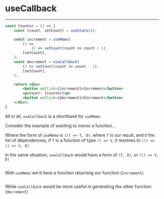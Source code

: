 <!-- SUBTITLE: useCallback -->

<Layout header>

# useCallback

</Layout>

---

<Layout>

<CodeSurferColumns>

<Step>

```jsx
const Counter = () => {
    const [count, setCount] = useState(0);

    const increment = useMemo(
        () => 
            () => setCount(count => count + 1),
        [setCount],
    );
    const decrement = useCallback(
        () => setCount(count => count - 1),
        [setCount],
    );

    return <div>
        <button onClick={increment}>Increment</button>
        <p>Count: {counter}<p> 
        <button onClick={decrement}>Increment</button>
    </div>;
}
```

<div>

All in all, `useCallback` is a shorthand for `useMemo`.

Consider the example of wanting to *memo* a function...

Where the form of `useMemo` is `(() => T, D)`, where `T` is our result, and `D` the list of dependencies, if `T` is a function of type `() => V`, it resolves to `(() => () => V, D)`.

In the same situation, `useCallback` would have a form of `(T, D)`, or `(() => V, D)`

</div>

</Step>

<Step>

```diff 4:8
```

<div>

With `useMemo` we'd have a function returning our function (`increment`).

</div>

</Step>

<Step>

```diff 9:12
```

<div>

While `useCallback` would be more useful in generating the other function (`decrement`)

</div>

</Step>

</CodeSurferColumns>

</Layout>